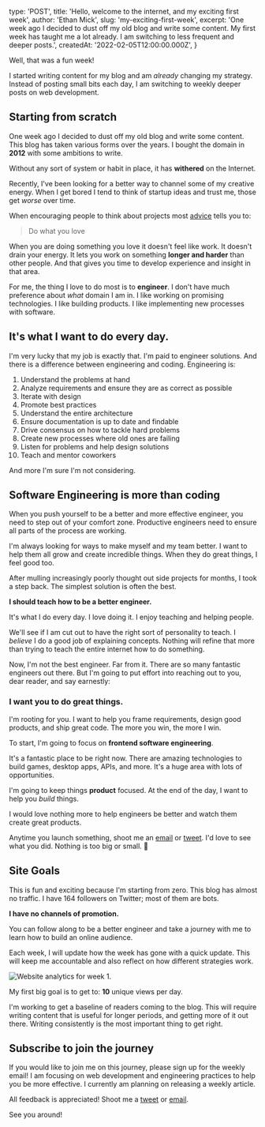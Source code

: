 
  type: 'POST',
  title: 'Hello, welcome to the internet, and my exciting first week',
  author: 'Ethan Mick',
  slug: 'my-exciting-first-week',
  excerpt:
    'One week ago I decided to dust off my old blog and write some content. My first week has taught me a lot already. I am switching to less frequent and deeper posts.',
  createdAt: '2022-02-05T12:00:00.000Z',
}


Well, that was a fun week!

I started writing content for my blog and am _already_ changing my strategy.
Instead of posting small bits each day, I am switching to weekly deeper posts on
web development.

## Starting from scratch

One week ago I decided to dust off my old blog and write some content. This blog
has taken various forms over the years. I bought the domain in **2012** with
some ambitions to write.

Without any sort of system or habit in place, it has **withered** on the
Internet.

Recently, I've been looking for a better way to channel some of my creative
energy. When I get bored I tend to think of startup ideas and trust me, those
get _worse_ over time.

When encouraging people to think about projects most
[advice](http://www.paulgraham.com/love.html) tells you to:

> Do what you love

When you are doing something you love it doesn't feel like work. It doesn't
drain your energy. It lets you work on something **longer and harder** than
other people. And that gives you time to develop experience and insight in that
area.

For me, the thing I love to do most is to **engineer**. I don't have much
preference about _what_ domain I am in. I like working on promising
technologies. I like building products. I like implementing new processes with
software.

## **It's what I want to do every day.**

I'm very lucky that my job is exactly that. I'm paid to engineer solutions. And
there is a difference between engineering and coding. Engineering is:

1. Understand the problems at hand
2. Analyze requirements and ensure they are as correct as possible
3. Iterate with design
4. Promote best practices
5. Understand the entire architecture
6. Ensure documentation is up to date and findable
7. Drive consensus on how to tackle hard problems
8. Create new processes where old ones are failing
9. Listen for problems and help design solutions
10. Teach and mentor coworkers

And more I'm sure I'm not considering.

## Software **Engineering is more than coding**

When you push yourself to be a better and more effective engineer, you need to
step out of your comfort zone. Productive engineers need to ensure all parts of
the process are working.

I'm always looking for ways to make myself and my team better. I want to help
them all grow and create incredible things. When they do great things, I feel
good too.

After mulling increasingly poorly thought out side projects for months, I took a
step back. The simplest solution is often the best.

**I should teach how to be a better engineer.**

It's what I do every day. I love doing it. I enjoy teaching and helping people.

We'll see if I am cut out to have the right sort of personality to teach. I
_believe_ I do a good job of explaining concepts. Nothing will refine that more
than trying to teach the entire internet how to do something.

Now, I'm not the best engineer. Far from it. There are so many fantastic
engineers out there. But I'm going to put effort into reaching out to you, dear
reader, and say earnestly:

### I want you to do great things.

I'm rooting for you. I want to help you frame requirements, design good
products, and ship great code. The more you win, the more I win.

To start, I'm going to focus on **frontend software engineering**.

It's a fantastic place to be right now. There are amazing technologies to build
games, desktop apps, APIs, and more. It's a huge area with lots of
opportunities.

I'm going to keep things **product** focused. At the end of the day, I want to
help you _build_ things.

I would love nothing more to help engineers be better and watch them create
great products.

Anytime you launch something, shoot me an [email](mailto:ethan@ethanmick.com) or
[tweet](https://twitter.com/Ethan_Mick). I'd love to see what you did. Nothing
is too big or small. 🙂

## Site Goals

This is fun and exciting because I'm starting from zero. This blog has almost no
traffic. I have 164 followers on Twitter; most of them are bots.

**I have no channels of promotion.**

You can follow along to be a better engineer and take a journey with me to learn
how to build an online audience.

Each week, I will update how the week has gone with a quick update. This will
keep me accountable and also reflect on how different strategies work.

<img src="/images/fathom-week-1.png" alt="Website analytics for week 1." />

My first big goal is to get to: **10** unique views per day.

I'm working to get a baseline of readers coming to the blog. This will require
writing content that is useful for longer periods, and getting more of it out
there. Writing consistently is the most important thing to get right.

## Subscribe to join the journey

If you would like to join me on this journey, please sign up for the weekly
email! I am focusing on web development and engineering practices to help you be
more effective. I currently am planning on releasing a weekly article.

All feedback is appreciated! Shoot me a [tweet](https://twitter.com/ethan_mick)
or [email](mailto:ethan@ethanmick.com).

See you around!
